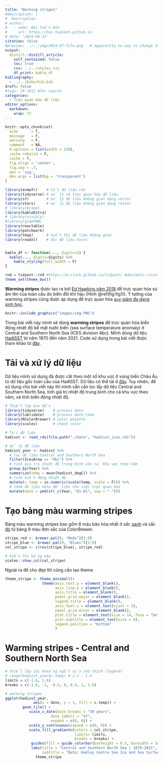 ```yaml
---
title: "Warming stripes"
#description: |
#  Description
# author:
#   - name: Bùi Tuấn Anh
#     url: https://bui-tuananh.github.io
# date: '2024-08-22'
citation: false  
#preview: ../../img/2024-07-file.png   # apparently no way to change the size displayed via css (ignored) or file (stretched)
output:
  distill::distill_article:
    self_contained: false
    toc: true
    css: ../../styles.css
    df_print: kable_df
bibliography:
  - ../../bibs/bib.bib
draft: false
#tags: [R 101] #for search
categories:
  - Trực quan hóa dữ liệu
editor_options: 
  markdown: 
    wrap: 72
---
```


```r
knitr::opts_chunk$set(
  echo      = T, 
  message   = F, 
  warning   = F, 
  comment   = NA,
  R.options = list(width = 120),
  cache.rebuild = F,
  cache = T,
  fig.align = 'center',
  fig.asp = .7,
  dev = 'svg',
  dev.args = list(bg = 'transparent')
)

library(ecmwfr)    # tải dữ liệu cds
library(tidyverse) # xử lý và trực quan hóa dữ liệu
library(sf)        # xử lý dữ liệu không gian dạng vector
library(stars)     # xử lý dữ liệu không gian dạng raster
# library(broom)
library(kableExtra)
# library(visibly)
#library(glmmTMB)
library(reactable)
library(patchwork)
library(tmap)      # hiển thị dữ liệu không gian
library(readxl)    # đọc dữ liệu Excel


kable_df <- function(..., digits=2) {
  kable(..., digits=digits) %>% 
    kable_styling(full_width = F)
}

rnd = tidyext::rnd #https://m-clark.github.io/tidyext/ #devtools::install_github('m-clark/tidyext')
theme_set(theme_bw())
```

**Warming stripes** được tạo ra bởi [Ed Hawkins năm
2018](https://x.com/ed_hawkins/status/999242147135188993) để trực quan
hóa sự ấm lên của toàn cầu do biến đổi khí hậu (Hình \@ref(fig:fig1)). Ý
tưởng của warming stripes cũng được áp dụng để trực quan hóa [suy giảm
đa dạng sinh học](https://biodiversitystripes.info/global).

```r
knitr::include_graphics("images/img.PNG")
```

Trong bài viết này mình sẽ dùng **warming stripes** để trực quan hóa
biến động nhiệt độ bề mặt nước biển (sea surface temperature anomaly) ở
Central and Southern North Sea (ICES division 4bc). Mình dùng dữ liệu
[HadISST](https://www.metoffice.gov.uk/hadobs/hadisst/index.html) từ năm
1870 đến năm 2021. Code sử dụng trong bài viết được tham khảo từ
[đây](https://dominicroye.github.io/en/2018/how-to-create-warming-stripes-in-r/).

# Tải và xử lý dữ liệu

Dữ liệu mình sử dụng đã được cắt theo một số khu vực ở vùng biển Châu Âu
từ dữ liệu gốc toàn cầu của HadISST. Dữ liệu có thể tải ở
[đây](https://github.com/bui-tuananh/bui-tuananh.github.io/blob/main/_posts/2024-12-20_warming-stripe/data/hadisst_ices.rds).
Tuy nhiên, để sử dụng cho bài viết này thì mình vẫn cần lọc lấy dữ liệu
Central and Southern North Sea, tính giá trị nhiệt độ trung bình cho cả
khu vực theo năm, và tính biến động nhiệt độ.

```r
# Thiết lập ban đầu
library(tidyverse)    # process data
library(lubridate)    # process date-time
library(RColorBrewer) # color palette
library(scales)       # check color 
```

```r
# Tải dữ liệu
hadisst <- read_rds(file.path("./data", "hadisst_ices.rds"))

# Xử lý dữ liệu
hadisst_year <- hadisst %>%
  # lọc dữ liệu Central and Southern North Sea
  filter(IcesArea == "4bc") %>%
  # tính giá trị nhiệt độ trung bình cho cả khu vực theo năm
  group_by(Year) %>%
  summarize(temp = mean(hadisst_degC)) %>%
  # tính biến động nhiệt độ
  mutate(c.temp = as.numeric(scale(temp, scale = F))) %>%
  # thêm dữ liệu date để tiện cho việc trực quan hóa 
  mutate(date = ymd(str_c(Year, "01-01", sep = "-")))
```

# Tạo bảng màu warming stripes

Bảng màu warming stripes bao gồm 8 màu bão hòa nhất ở sắc
[xanh](https://colorbrewer2.org/#type=sequential&scheme=Blues&n=9) và
sắc [đỏ](https://colorbrewer2.org/#type=sequential&scheme=Reds&n=9) từ
bảng 9 màu đơn sắc của ColorBrewer.

```r
stripe_red <- brewer.pal(9, "Reds")[2:9]
stripe_blue <- brewer.pal(9, "Blues")[2:9]
col_stripe <- c(rev(stripe_blue), stripe_red)

# hiển thị bảng màu
scales::show_col(col_stripe)
```

Ngoài ra để cho đẹp thì cũng cần tạo theme

```r
theme_stripe <- theme_minimal()+
                 theme(axis.text.y = element_blank(),
                       axis.line.y = element_blank(),
                       axis.title = element_blank(),
                       panel.grid.major = element_blank(),
                       legend.title = element_blank(),
                       axis.text.x = element_text(vjust = 3),
                       panel.grid.minor = element_blank(),
                       plot.title = element_text(size = 14, face = "bold"),
                       plot.subtitle = element_text(size = 8),
                       legend.position = "bottom"
                       )
```

# Warming stripes - Central and Southern North Sea

```r
# thiết lập các khoảng ngắt của chú thích (legend)
# range(hadisst_year$c.temp) #-1.2 - 1.6
limits = c(-1.6, 1.6)
breaks = c(-1.6, -1, -0.5, 0, 0.5, 1, 1.6)

# warming stripes
ggplot(hadisst_year,
             aes(x = date, y = 1, fill = c.temp)) +
        geom_tile() +
           scale_x_date(date_breaks = "30 years",
                     date_labels = "%Y",
                     expand = c(0, 0)) +
           scale_y_continuous(expand = c(0, 0)) +
           scale_fill_gradientn(colors = col_stripe,
                                limits= limits,
                                breaks = breaks) +
            guides(fill = guide_colorbar(barheight = 0.5, barwidth = 10)) +
            labs(title = "Central and Southern North Sea | 1870-2021",
                 subtitle = "Data: Hadley Centre Sea Ice and Sea Surface TemperatureTemperature Analysis")+
              theme_stripe  
```
